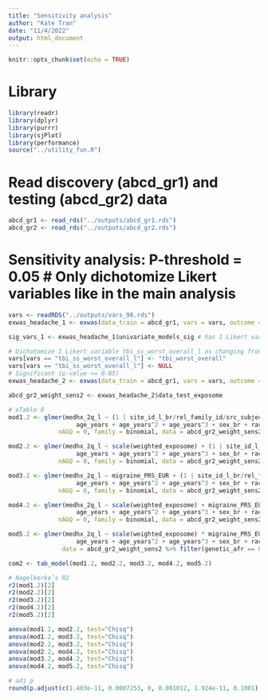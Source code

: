 ```yaml
---
title: "Sensitivity analysis"
author: "Kate Tran"
date: "11/4/2022"
output: html_document
---
```


```r
knitr::opts_chunk$set(echo = TRUE)
```

# Library
```r
library(readr)
library(dplyr)
library(purrr)
library(sjPlot)
library(performance)
source("../utility_fun.R")
```

# Read discovery (abcd_gr1) and testing (abcd_gr2) data
```r
abcd_gr1 <- read_rds("../outputs/abcd_gr1.rds")
abcd_gr2 <- read_rds("../outputs/abcd_gr2.rds")
```

# Sensitivity analysis: P-threshold = 0.05 # Only dichotomize Likert variables like in the main analysis
```r
vars <- readRDS("../outputs/vars_98.rds")
exwas_headache_1 <- exwas(data_train = abcd_gr1, vars = vars, outcome = "medhx_2q_l", data_test = abcd_gr2, conf_int = 0.95, p_cutoff = 0.05)

sig_vars_1 <- exwas_headache_1$univariate_models_sig # has 1 Likert variable tbi_ss_worst_overall_l

# Dichotomize 1 Likert variable tbi_ss_worst_overall_l as changing from 0.1 to 0.05
vars[vars == "tbi_ss_worst_overall_l"] <- "tbi_worst_overall"
vars[vars == "tbi_ss_worst_overall_l"] <- NULL
# Significant (p-value <= 0.05)
exwas_headache_2 <- exwas(data_train = abcd_gr1, vars = vars, outcome = "medhx_2q_l", data_test = abcd_gr2, conf_int = 0.95, p_cutoff = 0.05)

abcd_gr2_weight_sens2 <- exwas_headache_2$data_test_exposome
```

```r
# eTable 6
mod1.2 <- glmer(medhx_2q_l ~ (1 | site_id_l_br/rel_family_id/src_subject_id) + 
                   age_years + age_years^2 + age_years^3 + sex_br + race_black + ethnicity_hisp,
              nAGQ = 0, family = binomial, data = abcd_gr2_weight_sens2 %>% filter(genetic_afr == 0))

mod2.2 <- glmer(medhx_2q_l ~ scale(weighted_exposome) + (1 | site_id_l_br/rel_family_id/src_subject_id) + 
                   age_years + age_years^2 + age_years^3 + sex_br + race_black + ethnicity_hisp, 
              nAGQ = 0, family = binomial, data = abcd_gr2_weight_sens2 %>% filter(genetic_afr == 0))

mod3.2 <- glmer(medhx_2q_l ~ migraine_PRS_EUR + (1 | site_id_l_br/rel_family_id/src_subject_id) + 
                   age_years + age_years^2 + age_years^3 + sex_br + race_black + ethnicity_hisp, 
              nAGQ = 0, family = binomial, data = abcd_gr2_weight_sens2 %>% filter(genetic_afr == 0))

mod4.2 <- glmer(medhx_2q_l ~ scale(weighted_exposome) + migraine_PRS_EUR + (1 | site_id_l_br/rel_family_id/src_subject_id) + 
                   age_years + age_years^2 + age_years^3 + sex_br + race_black + ethnicity_hisp, 
              nAGQ = 0, family = binomial, data = abcd_gr2_weight_sens2 %>% filter(genetic_afr == 0))

mod5.2 <- glmer(medhx_2q_l ~ scale(weighted_exposome) * migraine_PRS_EUR + (1 | site_id_l_br/rel_family_id/src_subject_id) + 
                   age_years + age_years^2 + age_years^3 + sex_br + race_black + ethnicity_hisp, nAGQ = 0, family = binomial, 
               data = abcd_gr2_weight_sens2 %>% filter(genetic_afr == 0))

com2 <- tab_model(mod1.2, mod2.2, mod3.2, mod4.2, mod5.2)

# Nagelkerke’s R2
r2(mod1.2)[2]
r2(mod2.2)[2]
r2(mod3.2)[2]
r2(mod4.2)[2]
r2(mod5.2)[2]

anova(mod1.2, mod2.2, test="Chisq")
anova(mod1.2, mod3.2, test="Chisq")
anova(mod2.2, mod3.2, test="Chisq")
anova(mod2.2, mod4.2, test="Chisq")
anova(mod3.2, mod4.2, test="Chisq") 
anova(mod4.2, mod5.2, test="Chisq") 

# adj p
round(p.adjust(c(1.403e-11, 0.0007253, 0, 0.001012, 1.924e-11, 0.1001), method = "fdr"), 3) 
```






